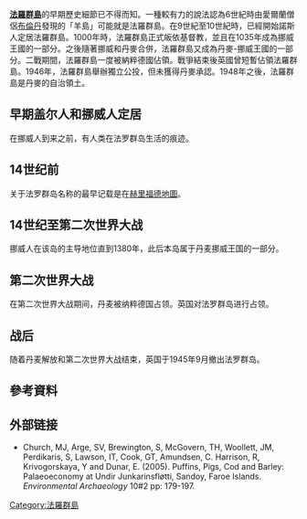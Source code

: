 {{Scandinavian}}
'''[[法羅群島|法羅群島]]'''的早期歷史細節已不得而知。一種較有力的說法認為6世紀時由愛爾蘭僧侶[[布倫丹|布倫丹]]發現的「羊島」可能就是法羅群島。在9世紀至10世紀時，已經開始諾斯人定居法羅群島。1000年時，法羅群島正式皈依基督教，並且在1035年成為挪威王國的一部分。之後隨著挪威和丹麥合併，法羅群島又成為丹麥-挪威王國的一部分。二戰期間，法羅群島一度被納粹德國佔領。戰爭結束後英國曾短暫佔領法羅群島。1946年，法羅群島舉辦獨立公投，但未獲得丹麥承認。1948年之後，法羅群島是丹麥的自治領土。

==早期盖尔人和挪威人定居==
在挪威人到来之前，有人类在法罗群岛生活的痕迹。

==14世纪前==
关于法罗群岛名称的最早记载是在[[赫里福德地圖|赫里福德地圖]]。

==14世纪至第二次世界大战==
挪威人在该岛的主导地位直到1380年，此后本岛属于丹麦挪威王国的一部分。

==第二次世界大战==
在第二次世界大战期间，丹麦被纳粹德国占领。英国对法罗群岛进行占领。

==战后==
随着丹麦解放和第二次世界大战结束，英国于1945年9月撤出法罗群岛。

== 參考資料 ==
{{Reflist}}

==外部链接==
* Church, MJ, Arge, SV, Brewington, S, McGovern, TH, Woollett, JM, Perdikaris, S, Lawson, IT, Cook, GT, Amundsen, C. Harrison, R, Krivogorskaya, Y and Dunar, E. (2005). Puffins, Pigs, Cod and Barley: Palaeoeconomy at Undir Junkarinsfløtti, Sandoy, Faroe Islands. ''Environmental Archaeology'' 10#2 pp: 179-197.

{{欧洲題目|歷史}}

{{Faroes-stub}}

[[Category:法羅群島|Category:法羅群島]]